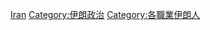{{Catnav|頁面分類|各種主題的頁面分類|按國家分類|各國政治|伊朗政治}}
{{Catnav|頁面分類|各種主題的頁面分類|按國家分類|各國人物|各國政治人物}}
{{Catnav|頁面分類|人类社会|政治|政治人物|各國政治人物}}
{{Catnav|頁面分類|人类社会|政治|各國政治|伊朗政治}}
{{Catnav|頁面分類|人类社会|人物|職業|依職業來劃分的伊朗人}}
{{Catnav|頁面分類|人类社会|人物|各國人物|各國政治人物}}
{{Catnav|頁面分類|人物|職業|依職業來劃分的伊朗人}}
{{Catnav|頁面分類|人物|各國人物|伊朗人|依職業來劃分的伊朗人}}
{{Catnav|頁面分類|人物|各國人物|各國政治人物}}
{{Catnav|頁面分類|人物|各職業人物|政治人物|各國政治人物}}
{{Commons category|Politicians of Iran}}

[[Category:亚洲各国政治人物|Iran]]
[[Category:伊朗政治|Category:伊朗政治]]
[[Category:各職業伊朗人|Category:各職業伊朗人]]